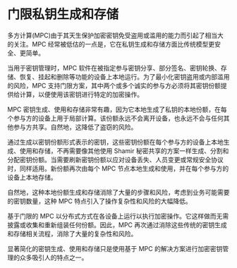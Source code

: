 # 门限私钥生成和存储

多方计算(MPC)由于其天生保护加密密钥免受盗用或滥用的能力而引起了相当大的关注。MPC 经常被低估的一点是，它在私钥生成和存储方面比传统模型更安全、更简单。

当用于密钥管理时，MPC 软件在被指定参与密钥分享、部分签名、密钥轮换、存储、恢复、挂起和删除等功能的设备上本地运行。为了最小化密钥盗用或内部滥用的风险，MPC 支持门限方案，其中两个或多个诚实的参与方必须将其密钥份额提供给计算，以便使用该密钥进行特定的加密操作。

MPC 密钥生成、使用和存储非常有趣，因为它本地生成了私钥的本地份额，在每个参与方的设备上用于局部计算。该份额永远不会离开设备，也永远不会与任何其他参与方共享。自然地，这降低了盗窃的风险。

通过生成以密钥份额形式表示的密钥，这些密钥份额在每个参与方的设备上本地生成、使用和存储，不再需要像其他使用 Shamir 秘密共享的方案一样生成、分割和分配密钥份额。当需要刷新密钥份额以应对设备丢失、人员变更或常规安全协议时，同样适用。新份额再次由每个 MPC 节点本地生成和使用，并在每个参与方的设备上本地存储。

自然地，这种本地份额生成和存储消除了大量的步骤和风险，考虑到业务可能需要的密钥数量，这种 MPC 特点引入了操作复杂性和风险的大幅降低。

基于门限的 MPC 以分布式方式在各设备上运行以执行加密操作。它这样做而无需披露或收集和重新组装任何份额。因此，MPC 再次通过消除这些传统的密钥生成和存储相关流程，消除了大量的复杂性和风险。

显著简化的密钥生成、使用和存储只是使用基于 MPC 的解决方案进行加密密钥管理的众多吸引人的特点之一。

